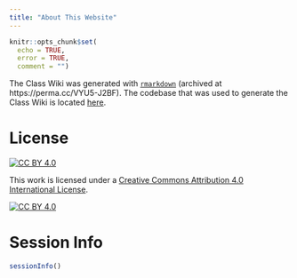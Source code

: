 ```yaml
---
title: "About This Website"
---
```


```r
knitr::opts_chunk$set(
  echo = TRUE,
  error = TRUE,
  comment = "")
```

The Class Wiki was generated with [`rmarkdown`](https://bookdown.org/yihui/rmarkdown/rmarkdown-site.html) (archived at https://perma.cc/VYU5-J2BF).
The codebase that was used to generate the Class Wiki is located [here](https://github.com/isaactpetersen/psy-5330-2026-spring).

# License

[![CC BY 4.0][cc-by-shield]][cc-by]

This work is licensed under a
[Creative Commons Attribution 4.0 International License][cc-by].

[![CC BY 4.0][cc-by-image]][cc-by]

[cc-by]: https://creativecommons.org/licenses/by/4.0/
[cc-by-image]: https://i.creativecommons.org/l/by/4.0/88x31.png
[cc-by-shield]: https://img.shields.io/badge/License-CC%20BY%204.0-lightgrey.svg

# Session Info

```r
sessionInfo()
```
